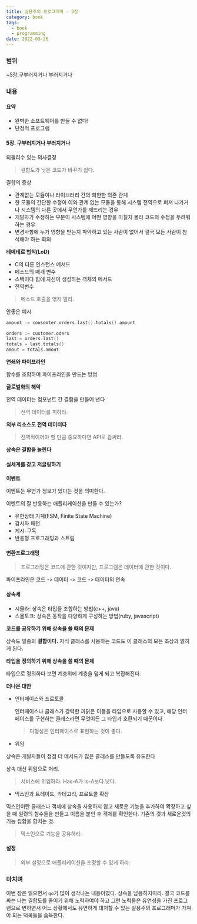 ```yaml
---
title: 실용주의 프로그래머 - 5장
category: book
tags:
  - book
  - programming
date: 2022-03-26
---
```


### 범위

~5장 구부러지거나 부러지거나

### 내용

#### **요약**

- 완벽한 소프트웨어를 만들 수 없다!
- 단정적 프로그램

#### 5장. 구부러지거나 부러지거나

되돌리수 있는 의사결정

> 결합도가 낮은 코드가 바꾸기 쉽다.

결합의 증상

- 관계없는 모듈이나 라이브러리 간의 희한한 의존 관계
- 한 모듈의 간단한 수정이 이와 관계 없는 모듈을 통해 시스템 전역으로 퍼져 나가거나 시스템의 다른 곳에서 무언가를 깨뜨리는 경우
- 개발자가 수정하는 부분이 시스템에 어떤 영향을 미칠지 몰라 코드의 수정을 두려워하는 경우
- 변경사항에 누가 영향을 받는지 파악하고 있는 사람이 없어서 결국 모든 사람이 참석해야 하는 회의

**테메테르 법칙(LoD)**

- C의 다른 인스턴스 메서드
- 메스드의 매개 변수
- 스택이다 힙에 자신이 생성하는 객체의 메서드
- 전역변수

> 메소드 호출을 엮지 말라.

안좋은 예시

```go
amount := cousomter.orders.last().totals().amount
```

```go
orders := customer.oders
last = orders.last()
totals = last.totals()
amout = totals.amout
```

**연쇄와 파이프라인**

함수를 조합하여 파이프라인을 만드는 방법

**글로벌화의 해악**

전역 데이터는 컴포넌트 간 결합을 만들어 낸다

> 전역 데이터를 피하라.

**외부 리소스도 전역 데이터다**

> 전역적이어야 할 만큼 중요하다면 API로 감싸라.

**상속은 결합을 늘린다**

#### 실세계를 갖고 저글링하기

**이벤트**

이벤트는 무언가 정보가 있다는 것을 의미한다.

이벤트의 잘 반응하는 애플리케이션을 만들 수 있는가?

- 유한상태 기계(FSM, Finite State Machine)
- 감시자 패턴
- 게시-구독
- 반응형 프로그래밍과 스트림

#### 변환프로그래밍

> 프로그래밍은 코드에 관한 것이지만, 프로그램은 데이터에 관한 것이다.

파이프라인은 코드 -> 데이터 -> 코드 -> 데이터의 연속

#### 상속세

- 시뮬라: 상속은 타입을 조합하는 방법(c++, java)
- 스몰토크: 상속은 동작을 다양하게 구성하는 방법(ruby, javascript)

**코드를 공유하기 위해 상속을 쓸 때의 문제**

상속도 일종의 **결합이다.** 자식 클래스를 사용하는 코드도 이 클래스의 모든 조상과 얽히게 된다.

**타입을 정의하기 위해 상속을 쓸 때의 문제**

타입으로 정의하다 보면 계층위에 계층을 덮게 되고 복잡해진다.

**더나은 대안**

- 인터페이스와 프로토콜

  인터페이스나 클래스가 강력한 까닭은 이들을 타입으로 사용할 수 있고, 해당 인터페이스를 구현하는 클래스라면 무엇이든 그 타입과 호환되기 때문이다.

  > 다형성은 인터페이스로 표현하는 것이 좋다.

- 위임

상속은 개발자들이 점점 더 메서드가 많은 클래스를 만들도록 유도한다

상속 대신 위임으로 처리.

> 서비스에 위임하라. Has-A가 Is-A보다 낫다.

- 믹스인과 트레이드, 카테고리, 프로토콜 확장

믹스인이란 클래스나 객체에 상속을 사용하지 않고 새로운 기능을 추가하여 확장하고 싶을 때 일련의 함수들을 만들고 이름을 붙인 후 객체를 확인한다. 기존의 것과 새로운것의 기능 집합을 합치는 것.

> 믹스인으로 기능을 공유하라.

#### 설정

> 외부 설정으로 애플리케이션을 조정할 수 있게 하라.

### 마치며

이번 장은 읽으면서 `go`가 많이 생각나는 내용이였다. 상속을 남용하지마라. 결국 코드를 짜는 나는 결합도를 줄이기 위해 노력하여야 하고 그런 노력들은 유연성을 가진 프로그램으로 변하면서 어느 상황에서도 유연하게 대처할 수 있는 실용주의 프로그래머가 가져야 되는 덕목들을 습득한다.
